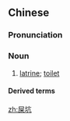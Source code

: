 ==Chinese==
{{zh-forms}}

===Pronunciation===
{{zh-pron
|c=si2 haang1
|c-t=si2 hang1*
|cat=n
}}

===Noun===
{{zh-noun}}

# {{lb|zh|Cantonese}} [[latrine]]; [[toilet]]

====Derived terms====
{{zh-der|屎坑蟲|屎坑計|新屎坑|南無佬跌落屎坑|屎坑關刀}}

[[zh:屎坑]]
